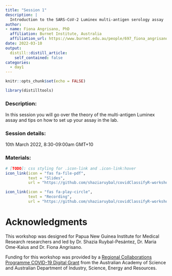 ```yaml
---
title: "Session 1"
description: |
  Introduction to the SARS-CoV-2 Luminex multi-antigen serology assay
author: 
- name: Fiona Angrisano, PhD
  affiliation: Burnet Institute, Australia
  affiliation_url: https://www.burnet.edu.au/people/697_fiona_angrisano
date: 2022-03-10
output:
  distill::distill_article:
    self_contained: false
categories:
  - day1
---
```


```r
knitr::opts_chunk$set(echo = FALSE)
```

```r
library(distilltools)
```
### Description:
In this session you will go over the theory of the multi-antigen Luminex assay and tips on how to set up your assay in the lab.

### <i class="fas fa-calendar-alt"></i> Session details:
10th March 2022, 8:30-09:00am GMT+10

### <i class="fas fa-book-open"></i> Materials:
```r
# [TODO]: css styling for .icon-link and .icon-link:hover
icon_link(icon = "fas fa-file-pdf",
          text = "Slides",
          url = "https://github.com/shaziaruybal/covidClassifyR-workshop/blob/main/_sessions/2022-03-10-session1/session1_slides.pdf")

icon_link(icon = "fas fa-play-circle",
          text = "Recording",
          url = "https://github.com/shaziaruybal/covidClassifyR-workshop/blob/main/_sessions/2022-03-10-session1/session1_recording.mp4")
```
  
# Acknowledgments {.appendix}

This workshop was designed for Papua New Guinea Institute for Medical Research researchers and led by Dr. Shazia Ruybal-Pesántez, Dr. Maria Ome-Kaius and Dr. Fiona Angrisano. 

Funding for this workshop was provided by a [Regional Collaborations Programme COVID-19 Digital Grant](https://www.science.org.au/news-and-events/news-and-media-releases/regional-research-set-get-digital-boost) from the Australian Academy of Science and Australian Department of Industry, Science, Energy and Resources. 